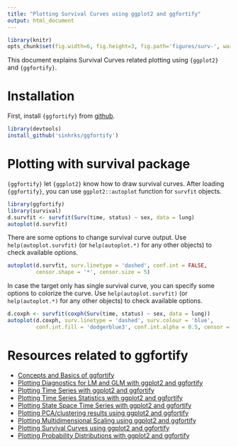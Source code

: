 ```yaml
---
title: "Plotting Survival Curves using ggplot2 and ggfortify"
output: html_document
---
```


```r
library(knitr)
opts_chunk$set(fig.width=6, fig.height=3, fig.path='figures/surv-', warning=FALSE)
```

This document explains Survival Curves related plotting using `{ggplot2}` and `{ggfortify}`. 

# Installation

First, install `{ggfortify}` from [github](https://github.com/sinhrks/ggfortify).

```r
library(devtools)
install_github('sinhrks/ggfortify')
```

# Plotting with survival package

`{ggfortify}` let `{ggplot2}` know how to draw survival curves. After loading `{ggfortify}`, you can use `ggplot2::autoplot` function for `survfit` objects. 

```r
library(ggfortify)
library(survival)
d.survfit <- survfit(Surv(time, status) ~ sex, data = lung)
autoplot(d.survfit)
```

There are some options to change survival curve output. Use `help(autoplot.survfit)` (or `help(autoplot.*)` for any other objects) to check available options.

```r
autoplot(d.survfit, surv.linetype = 'dashed', conf.int = FALSE,
         censor.shape = '*', censor.size = 5)
```

In case the target only has single survival curve, you can specify some options to colorize the curve.  Use `help(autoplot.survfit)` (or `help(autoplot.*)` for any other objects) to check available options.

```r
d.coxph <- survfit(coxph(Surv(time, status) ~ sex, data = lung))
autoplot(d.coxph, surv.linetype = 'dashed', surv.colour = 'blue',
         conf.int.fill = 'dodgerblue3', conf.int.alpha = 0.5, censor = FALSE)
```

# Resources related to ggfortify

* [Concepts and Basics of ggfortify](http://rpubs.com/sinhrks/basics)
* [Plotting Diagnostics for LM and GLM with ggplot2 and ggfortify](http://rpubs.com/sinhrks/plot_lm)
* [Plotting Time Series with ggplot2 and ggfortify](http://rpubs.com/sinhrks/plot_ts)
* [Plotting Time Series Statistics with ggplot2 and ggfortify](http://rpubs.com/sinhrks/plot_tsstats)
* [Plotting State Space Time Series with ggplot2 and ggfortify](http://rpubs.com/sinhrks/plot_ts_dlm)
* [Plotting PCA/clustering results using ggplot2 and ggfortify](http://rpubs.com/sinhrks/plot_pca)
* [Plotting Multidimensional Scaling using ggplot2 and ggfortify](http://rpubs.com/sinhrks/plot_mds)
* [Plotting Survival Curves using ggplot2 and ggfortify](http://rpubs.com/sinhrks/plot_surv)
* [Plotting Probability Distributions with ggplot2 and ggfortify](http://rpubs.com/sinhrks/plot_dist)
 
 　
